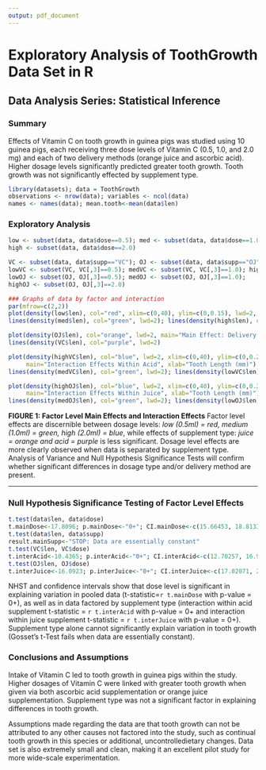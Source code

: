 ```yaml
---
output: pdf_document
---
```

# Exploratory Analysis of ToothGrowth Data Set in R
## Data Analysis Series:  Statistical Inference


### Summary

Effects of Vitamin C on tooth growth in guinea pigs was studied using 10 guinea pigs, each receiving three dose levels of Vitamin C (0.5, 1.0, and 2.0 mg) and each of two delivery methods (orange juice and ascorbic acid).  Higher dosage levels significantly predicted greater tooth growth.  Tooth growth was not significantly effected by supplement type.  

```r
library(datasets); data = ToothGrowth
observations <- nrow(data); variables <- ncol(data) 
names <- names(data); mean.tooth<-mean(data$len)
```

 


### Exploratory Analysis


```r
low <- subset(data, data$dose==0.5); med <- subset(data, data$dose==1.0); 
high <- subset(data, data$dose==2.0)

VC <- subset(data, data$supp=="VC"); OJ <- subset(data, data$supp=="OJ")
lowVC <- subset(VC, VC[,3]==0.5); medVC <- subset(VC, VC[,3]==1.0); highVC <- subset(VC, VC[,3]==2.0)
lowOJ <- subset(OJ, OJ[,3]==0.5); medOJ <- subset(OJ, OJ[,3]==1.0); 
highOJ <- subset(OJ, OJ[,3]==2.0)

### Graphs of data by factor and interaction
par(mfrow=c(2,2))
plot(density(low$len), col="red", xlim=c(0,40), ylim=c(0,0.15), lwd=2, main="Main Effect: Dosage Amount", xlab="Tooth Length(mm)")
lines(density(med$len), col="green", lwd=2); lines(density(high$len), col="blue", lwd=2)

plot(density(OJ$len), col="orange", lwd=2, main="Main Effect: Delivery Method", xlab="Tooth Length (mm)") 
lines(density(VC$len), col="purple", lwd=2)

plot(density(highVC$len), col="blue", lwd=2, xlim=c(0,40), ylim=c(0,0.25), 
     main="Interaction Effects Within Acid", xlab="Tooth Length (mm)") 
lines(density(medVC$len), col="green", lwd=2); lines(density(lowVC$len), col="red", lwd=2)

plot(density(highOJ$len), col="blue", lwd=2, xlim=c(0,40), ylim=c(0,0.25),
     main="Interaction Effects Within Juice", xlab="Tooth Length (mm)") 
lines(density(medOJ$len), col="green", lwd=2); lines(density(lowOJ$len), col="red", lwd=2)
```


**FIGURE 1:  Factor Level Main Effects and Interaction Effects**  Factor level effects are discernible between dosage levels: *low (0.5ml) = red, medium (1.0ml) = green, high (2.0ml) = blue*, while effects of supplement type: *juice = orange and acid = purple* is less significant.  Dosage level effects are more clearly observed when data is separated by supplement type.  Analysis of Variance and Null Hypothesis Significance Tests will confirm whether significant differences in dosage type and/or delivery method are present.  


___________




### Null Hypothesis Significance Testing of Factor Level Effects 
```r
t.test(data$len, data$dose)
t.mainDose<-17.8096; p.mainDose<-"0+"; CI.mainDose<-c(15.66453, 18.813333, 19.62881)
t.test(data$len, data$supp)
result.mainSupp<-"STOP: Data are essentially constant"
t.test(VC$len, VC$dose)
t.interAcid<-10.4365; p.interAcid<-"0+"; CI.interAcid<-c(12.70257, 16.963333, 18.89076)
t.test(OJ$len, OJ$dose)
t.interJuice<-16.0923; p.interJuice<-"0+"; CI.interJuice<-c(17.02071, 20.663333, 21.97262)
```
NHST and confidence intervals show that dose level is significant in explaining variation in pooled data (t-statistic=`r t.mainDose` with p-value = 0+), as well as in data factored by supplement type (interaction within acid supplement t-statistic = `r t.interAcid` with p-value = 0+ and interaction within juice supplement t-statistic = `r t.interJuice` with p-value = 0+).  Supplement type alone cannot significantly explain variation in tooth growth (Gosset's t-Test fails when data are essentially constant).


### Conclusions and Assumptions

Intake of Vitamin C led to tooth growth in guinea pigs within the study.  Higher dosages of Vitamin C were linked with greater tooth growth when given via both ascorbic acid supplementation or orange juice supplementation.  Supplement type was not a significant factor in explaining differences in tooth growth.  

Assumptions made regarding the data are that tooth growth can not be attributed to any other causes not factored into the study, such as continual tooth growth in this species or additional, uncontrolledietary changes.  Data set is also extremely small and clean, making it an excellent pilot study for more wide-scale experimentation.  

